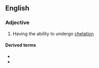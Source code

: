 ==English==

===Adjective===
{{en-adj|-}}

# Having the ability to undergo [[chelation]]

====Derived terms====
* {{l|en|chelating agent}}
* {{l|en|chelating resin}}